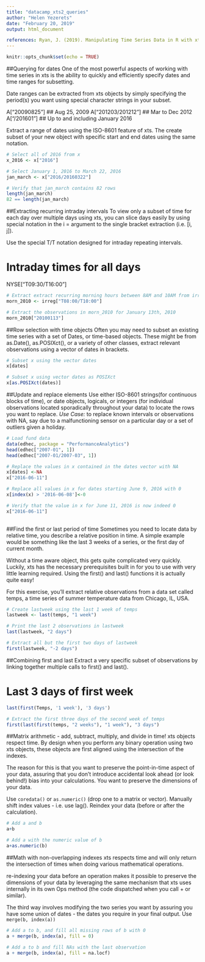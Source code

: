 ```yaml
---
title: "datacamp_xts2_queries"
author: "Helen Yezerets"
date: "February 20, 2019"
output: html_document

references: Ryan, J. (2019). Manipulating Time Series Data in R with xts and zoo. Retrieved from  https://www.datacamp.com/courses/manipulating-time-series-data-in-r-with-xts-zoo
---
```


```r
knitr::opts_chunk$set(echo = TRUE)
```
##Querying for dates
One of the most powerful aspects of working with time series in xts is the ability to quickly and efficiently specify dates and time ranges for subsetting.

Date ranges can be extracted from xts objects by simply specifying the period(s) you want using special character strings in your subset.

A["20090825"]       ## Aug 25, 2009
A["201203/201212"]  ## Mar to Dec 2012
A["/201601"]        ## Up to and including January 2016

Extract a range of dates using the ISO-8601 feature of xts. The create subset of your new object with specific start and end dates using the same notation.

```r
# Select all of 2016 from x
x_2016 <- x["2016"]

# Select January 1, 2016 to March 22, 2016
jan_march <- x["2016/20160322"]

# Verify that jan_march contains 82 rows
length(jan_march)
82 == length(jan_march)
```


##Extracting recurring intraday intervals
To view only a subset of time for each day over multiple days using xts, you can slice days easily by using special notation in the i = argument to the single bracket extraction (i.e. [i, j]).

Use the special T/T notation designed for intraday repeating intervals.

# Intraday times for all days
NYSE["T09:30/T16:00"] 

```r
# Extract extract recurring morning hours between 8AM and 10AM from irreg ts
morn_2010 <- irreg["T08:00/T10:00"]

# Extract the observations in morn_2010 for January 13th, 2010
morn_2010["20100113"]

```
##Row selection with time objects
Often you may need to subset an existing time series with a set of Dates, or time-based objects. These might be from as.Date(), as.POSIXct(), or a variety of other classes, extract relevant observations using a vector of dates in brackets.

```r
# Subset x using the vector dates
x[dates]

# Subset x using vector dates as POSIXct
x[as.POSIXct(dates)]
```

##Update and replace elements
Use either ISO-8601 strings(for continuous blocks of time), or date objects, logicals, or integers (for individual observations located sporadically throughout your data) to locate the rows you want to replace. 
*Use Case:* to replace known intervals or observations with NA, say due to a malfunctioning sensor on a particular day or a set of outliers given a holiday.

```r
# Load fund data
data(edhec, package = "PerformanceAnalytics")
head(edhec["2007-01", 1])
head(edhec["2007-01/2007-03", 1])

```

```r
# Replace the values in x contained in the dates vector with NA
x[dates] <-NA
x["2016-06-11"]
```

```r
# Replace all values in x for dates starting June 9, 2016 with 0
x[index(x) > '2016-06-08']<-0

# Verify that the value in x for June 11, 2016 is now indeed 0
x["2016-06-11"]
    
```

##Find the first or last period of time
Sometimes you need to locate data by relative time, you describe a relative position in time. A simple example would be something like the last 3 weeks of a series, or the first day of current month.

Without a time aware object, this gets quite complicated very quickly. Luckily, xts has the necessary prerequisites built in for you to use with very little learning required. Using the first() and last() functions it is actually quite easy!

For this exercise, you'll extract relative observations from a data set called temps, a time series of summer temperature data from Chicago, IL, USA.

```r
# Create lastweek using the last 1 week of temps
lastweek <- last(temps, "1 week")

# Print the last 2 observations in lastweek
last(lastweek, "2 days")

# Extract all but the first two days of lastweek
first(lastweek, "-2 days")
```

##Combining first and last
Extract a very specific subset of observations by linking together multiple calls to first() and last().

# Last 3 days of first week
```r
last(first(Temps, '1 week'), '3 days') 
```

```r
# Extract the first three days of the second week of temps
first(last(first(temps, "2 weeks"), "1 week"), "3 days")
```
##Matrix arithmetic - add, subtract, multiply, and divide in time!
xts objects respect time. By design when you perform any binary operation using two xts objects, these objects are first aligned using the intersection of the indexes.

The reason for this is that you want to preserve the point-in-time aspect of your data, assuring that you don't introduce accidental look ahead (or look behind!) bias into your calculations. You want to preserve the dimensions of your data.

Use `coredata()` or `as.numeric()` (drop one to a matrix or vector).
Manually shift index values - i.e. use lag().
Reindex your data (before or after the calculation).

```r
# Add a and b
a+b

# Add a with the numeric value of b
a+as.numeric(b)

```
##Math with non-overlapping indexes
xts respects time and will only return the intersection of times when doing various mathematical operations.

re-indexing your data before an operation makes it possible to preserve the dimensions of your data by leveraging the same mechanism that xts uses internally in its own Ops method (the code dispatched when you call + or similar).

The third way involves modifying the two series you want by assuring you have some union of dates - the dates you require in your final output. Use `merge(b, index(a))`

```r
# Add a to b, and fill all missing rows of b with 0
a + merge(b, index(a), fill = 0)

# Add a to b and fill NAs with the last observation
a + merge(b, index(a), fill = na.locf)
```

